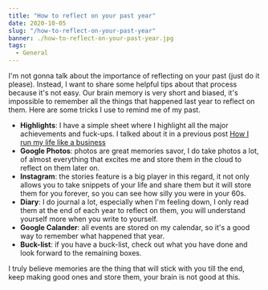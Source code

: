 ```yaml
---
title: "How to reflect on your past year"
date: 2020-10-05
slug: "/how-to-reflect-on-your-past-year"
banner: ./how-to-reflect-on-your-past-year.jpg
tags:
  - General
---
```


I'm not gonna talk about the importance of reflecting on your past (just do it please). Instead, I want to share some helpful tips about that process because it's not easy. Our brain memory is very short and biased, it's impossible to remember all the things that happened last year to reflect on them. Here are some tricks I use to remind me of my past.

- **Highlights**: I have a simple sheet where I highlight all the major achievements and fuck-ups. I talked about it in a previous post [How I run my life like a business
](https://mohamedadil.com/how-I-run-my-life-like-a-business)
- **Google Photos**: photos are great memories savor, I do take photos a lot, of almost everything that excites me and store them in the cloud to reflect on them later on.
- **Instagram**: the stories feature is a big player in this regard, it not only allows you to take snippets of your life and share them but it will store them for you forever, so you can see how silly you were in your 60s.
- **Diary**: I do journal a lot, especially when I'm feeling down, I only read them at the end of each year to reflect on them, you will understand yourself more when you write to yourself.
- **Google Calander**: all events are stored on my calendar, so it's a good way to remember what happened that year.
- **Buck-list**: if you have a buck-list, check out what you have done and look forward to the remaining boxes.

I truly believe memories are the thing that will stick with you till the end, keep making good ones and store them, your brain is not good at this. 

